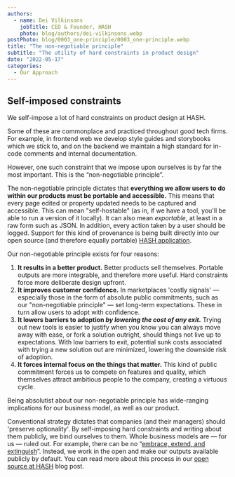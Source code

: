 ```yaml
---
authors:
  - name: Dei Vilkinsons
    jobTitle: CEO & Founder, HASH
    photo: blog/authors/dei-vilkinsons.webp
postPhoto: blog/0003_one-principle/0003_one-principle.webp
title: "The non-negotiable principle"
subtitle: "The utility of hard constraints in product design"
date: "2022-05-17"
categories:
  - Our Approach
---
```


## Self-imposed constraints

We self-impose a lot of hard constraints on product design at HASH.

Some of these are commonplace and practiced throughout good tech firms. For example, in frontend web we develop style guides and storybooks which we stick to, and on the backend we maintain a high standard for in-code comments and internal documentation.

However, one such constraint that we impose upon ourselves is by far the most important. This is the “non-negotiable principle”.

The non-negotiable principle dictates that **everything we allow users to do within our products must be portable and accessible.** This means that every page edited or property updated needs to be captured and accessible. This can mean "self-hostable" (as in, if we have a tool, you'll be able to run a version of it locally). It can also mean _exportable_, at least in a raw form such as JSON. In addition, every action taken by a user should be logged. Support for this kind of provenance is being built directly into our open source (and therefore equally portable) [HASH application](https://github.com/hashintel/hash).

Our non-negotiable principle exists for four reasons:

1.  **It results in a better product.** Better products sell themselves. Portable outputs are more integrable, and therefore more useful. Hard constraints force more deliberate design upfront.
1.  **It improves customer confidence.** In marketplaces 'costly signals' — especially those in the form of absolute public commitments, such as our "non-negotiable principle" — set long-term expectations. These in turn allow users to adopt with confidence.
1.  **It lowers barriers to adoption _by lowering the cost of any exit._** Trying out new tools is easier to justify when you know you can always move away with ease, or fork a solution outright, should things not live up to expectations. With low barriers to exit, potential sunk costs associated with trying a new solution out are minimized, lowering the downside risk of adoption.
1.  **It forces internal focus on the things that matter.** This kind of public commitment forces us to compete on features and quality, which themselves attract ambitious people to the company, creating a virtuous cycle.

Being absolutist about our non-negotiable principle has wide-ranging implications for our business model, as well as our product.

Conventional strategy dictates that companies (and their managers) should 'preserve optionality'. By self-imposing hard constraints and writing about them publicly, we bind ourselves to them. Whole business models are — for us — ruled out. For example, there can be no “<a href="https://en.wikipedia.org/wiki/Embrace,_extend,_and_extinguish">embrace, extend, and extinguish</a>”. Instead, we work in the open and make our outputs available publicly by default. You can read more about this process in our [open source at HASH](https://hash.dev/blog/open-source) blog post.

